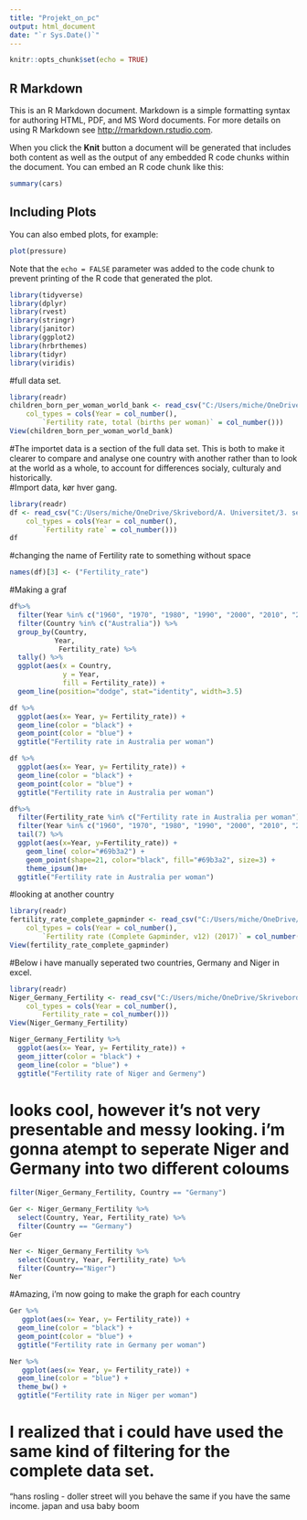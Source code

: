 ---
title: "Projekt_on_pc"
output: html_document
date: "`r Sys.Date()`"
---

```{r setup, include=FALSE}
knitr::opts_chunk$set(echo = TRUE)
```

## R Markdown

This is an R Markdown document. Markdown is a simple formatting syntax for authoring HTML, PDF, and MS Word documents. For more details on using R Markdown see <http://rmarkdown.rstudio.com>.

When you click the **Knit** button a document will be generated that includes both content as well as the output of any embedded R code chunks within the document. You can embed an R code chunk like this:

```{r cars}
summary(cars)
```

## Including Plots

You can also embed plots, for example:

```{r pressure, echo=FALSE}
plot(pressure)
```

Note that the `echo = FALSE` parameter was added to the code chunk to prevent printing of the R code that generated the plot.

```{r}
library(tidyverse)
library(dplyr)
library(rvest)
library(stringr)
library(janitor)
library(ggplot2)
library(hrbrthemes)
library(tidyr)
library(viridis)
```
#full data set.

```{r}
library(readr)
children_born_per_woman_world_bank <- read_csv("C:/Users/miche/OneDrive/Skrivebord/A. Universitet/3. semester/Spor 1 - teoriorienteret metode/children-born-per-woman-world-bank.csv", 
    col_types = cols(Year = col_number(), 
        `Fertility rate, total (births per woman)` = col_number()))
View(children_born_per_woman_world_bank)
```

#The importet data is a section of the full data set. This is both to make it clearer to compare and analyse one country with another rather than to look at the world as a whole, to account for differences socialy, culturaly and historically.   
#Import data, kør hver gang. 
```{r}
library(readr)
df <- read_csv("C:/Users/miche/OneDrive/Skrivebord/A. Universitet/3. semester/Spor 1 - teoriorienteret metode/Fertility_rate_australia_.csv", 
    col_types = cols(Year = col_number(), 
        `Fertility rate` = col_number()))
df
```
#changing the name of Fertility rate to something without space 
```{r}
names(df)[3] <- ("Fertility_rate")
```


#Making a graf 
```{r}
df%>% 
  filter(Year %in% c("1960", "1970", "1980", "1990", "2000", "2010", "2019")) %>% 
  filter(Country %in% c("Australia")) %>%
  group_by(Country,
           Year,
            Fertility_rate) %>% 
  tally() %>% 
  ggplot(aes(x = Country,
             y = Year,
             fill = Fertility_rate)) + 
  geom_line(position="dodge", stat="identity", width=3.5) 
```
```{r}
df %>% 
  ggplot(aes(x= Year, y= Fertility_rate)) +
  geom_line(color = "black") +
  geom_point(color = "blue") +
  ggtitle("Fertility rate in Australia per woman")
```
```{r}
df %>% 
  ggplot(aes(x= Year, y= Fertility_rate)) +
  geom_line(color = "black") +
  geom_point(color = "blue") +
  ggtitle("Fertility rate in Australia per woman")
```


```{r}
df%>% 
  filter(Fertility_rate %in% c("Fertility rate in Australia per woman")) %>% 
  filter(Year %in% c("1960", "1970", "1980", "1990", "2000", "2010", "2019")) %>% 
  tail(7) %>%
  ggplot(aes(x=Year, y=Fertility_rate)) +
    geom_line( color="#69b3a2") +
    geom_point(shape=21, color="black", fill="#69b3a2", size=3) +
    theme_ipsum()m+
  ggtitle("Fertility rate in Australia per woman")
```

#looking at another country 

```{r}
library(readr)
fertility_rate_complete_gapminder <- read_csv("C:/Users/miche/OneDrive/Skrivebord/A. Universitet/3. semester/Spor 1 - teoriorienteret metode/fertility-rate-complete-gapminder.csv", 
    col_types = cols(Year = col_number(), 
        `Fertility rate (Complete Gapminder, v12) (2017)` = col_number()))
View(fertility_rate_complete_gapminder)
```
#Below i have manually seperated two countries, Germany and Niger in excel.

```{r}
library(readr)
Niger_Germany_Fertility <- read_csv("C:/Users/miche/OneDrive/Skrivebord/A. Universitet/3. semester/Spor 1 - teoriorienteret metode/Niger_Germany_Fertility.csv", 
    col_types = cols(Year = col_number(), 
        Fertility_rate = col_number()))
View(Niger_Germany_Fertility)
```

```{r}
Niger_Germany_Fertility %>% 
  ggplot(aes(x= Year, y= Fertility_rate)) +
  geom_jitter(color = "black") +
  geom_line(color = "blue") +
  ggtitle("Fertility rate of Niger and Germeny")
```
# looks cool, however it's not very presentable and messy looking. i'm gonna atempt to seperate Niger and Germany into two different coloums

```{r}
filter(Niger_Germany_Fertility, Country == "Germany")
```

```{r}
Ger <- Niger_Germany_Fertility %>% 
  select(Country, Year, Fertility_rate) %>% 
  filter(Country == "Germany")
Ger
```

```{r}
Ner <- Niger_Germany_Fertility %>% 
  select(Country, Year, Fertility_rate) %>% 
  filter(Country=="Niger")
Ner
```
#Amazing, i'm now going to make the graph for each country

```{r}
Ger %>% 
   ggplot(aes(x= Year, y= Fertility_rate)) +
  geom_line(color = "black") +
  geom_point(color = "blue") +
  ggtitle("Fertility rate in Germany per woman")
```

```{r}
Ner %>% 
   ggplot(aes(x= Year, y= Fertility_rate)) +
  geom_line(color = "blue") +
  theme_bw() +
  ggtitle("Fertility rate in Niger per woman")
```
# I realized that i could have used the same kind of filtering for the complete data set. 
"hans rosling - doller street 
will you behave the same if you have the same income. japan and usa baby boom 


